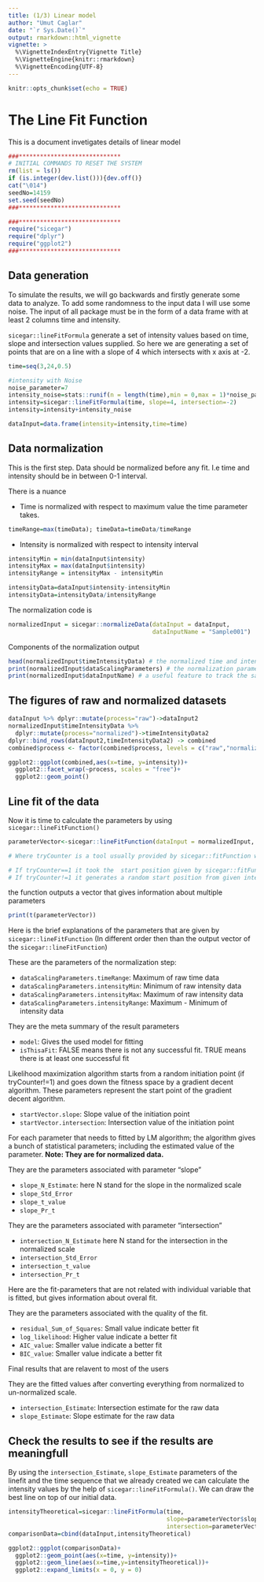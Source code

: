 ```yaml
---
title: (1/3) Linear model
author: "Umut Caglar"
date: "`r Sys.Date()`"
output: rmarkdown::html_vignette
vignette: >
  %\VignetteIndexEntry{Vignette Title}
  %\VignetteEngine{knitr::rmarkdown}
  %\VignetteEncoding{UTF-8}
---
```

  
```r
knitr::opts_chunk$set(echo = TRUE)
```

# The Line Fit Function
This is a document invetigates details of linear model 


```r

###*****************************
# INITIAL COMMANDS TO RESET THE SYSTEM
rm(list = ls())
if (is.integer(dev.list())){dev.off()}
cat("\014")
seedNo=14159
set.seed(seedNo)
###*****************************

###*****************************
require("sicegar")
require("dplyr")
require("ggplot2")
###*****************************
```

## Data generation
To simulate the results, we will go backwards and firstly generate some data to analyze. To add some randomness to the input data I will use some noise. The input of all package must be in the form of a data frame with at least 2 columns time and intensity. 

`sicegar::lineFitFormula` generate a set of intensity values based on time, slope and intersection values supplied. So here we are generating a set of points that are on a line with a slope of 4 which intersects with x axis at -2.

```r
time=seq(3,24,0.5)

#intensity with Noise
noise_parameter=7
intensity_noise=stats::runif(n = length(time),min = 0,max = 1)*noise_parameter
intensity=sicegar::lineFitFormula(time, slope=4, intersection=-2)
intensity=intensity+intensity_noise

dataInput=data.frame(intensity=intensity,time=time)
```

## Data normalization 

This is the first step. Data should be normalized before any fit. I.e time and intensity should be in between 0-1 interval. 

There is a nuance 

*  Time is normalized with respect to maximum value the time parameter takes.
```r
timeRange=max(timeData); timeData=timeData/timeRange
```

*  Intensity is normalized with respect to intensity interval
```r
intensityMin = min(dataInput$intensity)
intensityMax = max(dataInput$intensity)
intensityRange = intensityMax - intensityMin

intensityData=dataInput$intensity-intensityMin
intensityData=intensityData/intensityRange
```

The normalization code is 

```r
normalizedInput = sicegar::normalizeData(dataInput = dataInput, 
                                         dataInputName = "Sample001")
```


Components of the normalization output

```r
head(normalizedInput$timeIntensityData) # the normalized time and intensity data
print(normalizedInput$dataScalingParameters) # the normalization parameters that is needed to go back to original scale
print(normalizedInput$dataInputName) # a useful feature to track the sample in all the process
```


## The figures of raw and normalized datasets

```r
dataInput %>% dplyr::mutate(process="raw")->dataInput2
normalizedInput$timeIntensityData %>%
  dplyr::mutate(process="normalized")->timeIntensityData2
dplyr::bind_rows(dataInput2,timeIntensityData2) -> combined
combined$process <- factor(combined$process, levels = c("raw","normalized"))

ggplot2::ggplot(combined,aes(x=time, y=intensity))+
  ggplot2::facet_wrap(~process, scales = "free")+
  ggplot2::geom_point()
```

## Line fit of the data

Now it is time to calculate the parameters by using `sicegar::lineFitFunction()`

```r
parameterVector<-sicegar::lineFitFunction(dataInput = normalizedInput, tryCounter = 2)

# Where tryCounter is a tool usually provided by sicegar::fitFunction when the sicegar::lineFitFunction is called from sicegar::fitFunction. 

# If tryCounter==1 it took the  start position given by sicegar::fitFunction
# If tryCounter!=1 it generates a random start position from given interval
```

the function outputs a vector that gives information about multiple parameters

```r
print(t(parameterVector))
```

Here is the brief explanations of the parameters that are given by `sicegar::lineFitFunction` (In different order then than the output vector of the `sicegar::lineFitFunction`)

These are the parameters of the normalization step:

* `dataScalingParameters.timeRange`: Maximum of raw time data       
* `dataScalingParameters.intensityMin`: Minimum of raw intensity data
* `dataScalingParameters.intensityMax`: Maximum of raw intensity data
* `dataScalingParameters.intensityRange`: Maximum - Minimum of intensity data

They are the meta summary of the result parameters

* `model`: Gives the used model for fitting
* `isThisaFit`: FALSE means there is not any successful fit. TRUE means there is at least one successful fit 

Likelihood maximization algorithm starts from a random initiation point (if tryCounter!=1) and goes down the fitness space by a gradient decent algorithm. These parameters represent the start point of the gradient decent algorithm.

* `startVector.slope`: Slope value of the initiation point
* `startVector.intersection`: Intersection value of the initiation point

For each parameter that needs to fitted by LM algorithm; the algorithm gives a bunch of statistical parameters; including the estimated value of the parameter. __Note: They are for normalized data.__


They are the parameters associated with parameter "slope"

* `slope_N_Estimate`: here N stand for the slope in the normalized scale
* `slope_Std_Error`
* `slope_t_value`    
* `slope_Pr_t`

They are the parameters associated with parameter "intersection"

* `intersection_N_Estimate`  here N stand for the intersection in the normalized scale
* `intersection_Std_Error`  
* `intersection_t_value`  
* `intersection_Pr_t` 


Here are the fit-parameters that are not related with individual variable that is fitted, but gives information about overal fit.

They are the parameters associated with the quality of the fit. 

* `residual_Sum_of_Squares`: Small value indicate better fit
* `log_likelihood`: Higher value indicate a better fit
* `AIC_value`: Smaller value indicate a better fit
* `BIC_value`: Smaller value indicate a better fit

Final results that are relavent to most of the users   

They are the fitted values after converting everything from normalized to un-normalized scale.

* `intersection_Estimate`: Intersection estimate for the raw data
* `slope_Estimate`: Slope estimate for the raw data


## Check the results to see if the results are meaningfull

By using the `intersection_Estimate`, `slope_Estimate` parameters of the linefit and the time sequence that we already created we can calculate the intensity values by the help of `sicegar::lineFitFormula()`. We can draw the best line on top of our initial data.

```r
intensityTheoretical=sicegar::lineFitFormula(time,
                                             slope=parameterVector$slope_Estimate,
                                             intersection=parameterVector$intersection_Estimate)
comparisonData=cbind(dataInput,intensityTheoretical)

ggplot2::ggplot(comparisonData)+
  ggplot2::geom_point(aes(x=time, y=intensity))+
  ggplot2::geom_line(aes(x=time,y=intensityTheoretical))+
  ggplot2::expand_limits(x = 0, y = 0)
```
